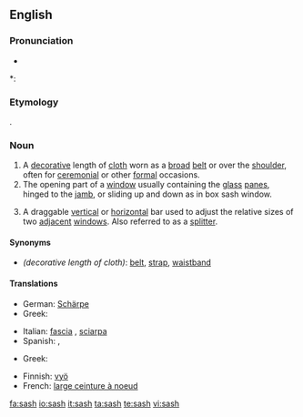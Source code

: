 ==English==

===Pronunciation===
* {{audio|en-us-sash.ogg|Audio (US)}}

*: {{rhymes|æʃ}}

===Etymology===
{{etyl|ar}} {{term|شاش|sc=Arab|tr=šāš||muslin cloth}}.

===Noun===
{{en-noun|sash|es}}

# A [[decorative]] length of [[cloth]] worn as a [[broad]] [[belt]] or over the [[shoulder]], often for [[ceremonial]] or other [[formal]] occasions.
# The opening part of a [[window]] usually containing the [[glass]] [[panes]], hinged to the [[jamb]], or sliding up and down as in box sash window.
# {{software|graphical user interface}} A draggable [[vertical]] or [[horizontal]] bar used to adjust the relative sizes of two [[adjacent]] [[window]]s.  Also referred to as a [[splitter]].

====Synonyms====
* ''(decorative length of cloth)'': [[belt]], [[strap]], [[waistband]]

====Translations====
{{trans-top|decorative length of cloth}}
* German: [[Schärpe]] {{f}}
* Greek: {{t|el|ζώνη|tr=zóni|f|sc=Grek}}
{{trans-mid}}
* Italian: [[fascia]] {{f}}, [[sciarpa]] {{f}}
* Spanish: {{t|es|banda|f}}, {{t|es|faja|f}}
{{trans-bottom}}

{{trans-top|opening part of a window}}
* Greek: {{t|el|ορθοστάτης|tr=orthostátis|m|sc=Grek}}
{{trans-mid}}
{{trans-bottom}}

{{checktrans-top}}
* Finnish: [[vyö]]
* French: [[large ceinture à noeud]]
{{checktrans-bottom}}

[[fa:sash]]
[[io:sash]]
[[it:sash]]
[[ta:sash]]
[[te:sash]]
[[vi:sash]]